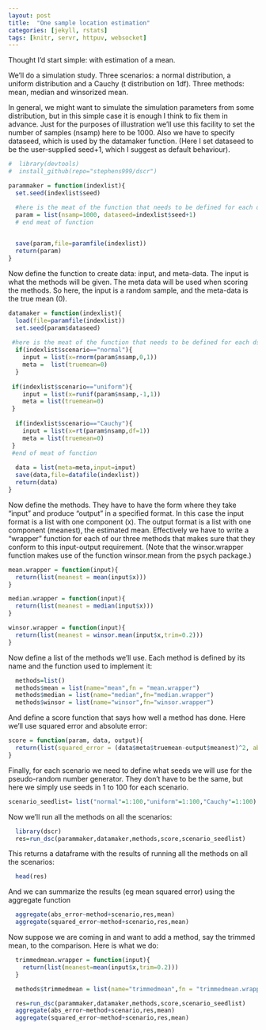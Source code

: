```yaml
---
layout: post
title:  "One sample location estimation"
categories: [jekyll, rstats]
tags: [knitr, servr, httpuv, websocket]
---
```



Thought I'd start simple: with estimation of a mean.

We'll do a simulation study. Three scenarios: a normal distribution, a uniform distribution
and a Cauchy (t distribution on 1df). Three methods: mean, median and winsorized mean. 

In general, we might want to simulate the simulation parameters from some distribution,
but in this simple case it is enough I think to fix them in advance. Just for
the purposes of illustration we'll use this facility to set the number of samples (nsamp)
here to be 1000. Also we have to specify dataseed, which is used by the datamaker
function. (Here I set dataseed to be the user-supplied seed+1, which I suggest as default behaviour).

```r
#  library(devtools)
#  install_github(repo="stephens999/dscr")
```

```r
parammaker = function(indexlist){
  set.seed(indexlist$seed)

  #here is the meat of the function that needs to be defined for each dsc to be done
  param = list(nsamp=1000, dataseed=indexlist$seed+1)
  # end meat of function
  

  save(param,file=paramfile(indexlist))
  return(param)
}
```

Now define the function to create data: input, and meta-data. 
The input is what the methods will be given. The meta data will be used
when scoring the methods. So here, the input is a random sample, and the meta-data is the true mean (0).


```r
datamaker = function(indexlist){
  load(file=paramfile(indexlist))
  set.seed(param$dataseed)
  
 #here is the meat of the function that needs to be defined for each dsc to be done
  if(indexlist$scenario=="normal"){
    input = list(x=rnorm(param$nsamp,0,1))
    meta =  list(truemean=0)
  }
  
 if(indexlist$scenario=="uniform"){
    input = list(x=runif(param$nsamp,-1,1))
    meta = list(truemean=0)
 }
  
  if(indexlist$scenario=="Cauchy"){
    input = list(x=rt(param$nsamp,df=1))
    meta = list(truemean=0)
 }
 #end of meat of function
 
  data = list(meta=meta,input=input)
  save(data,file=datafile(indexlist))
  return(data)
}
```


Now define the methods. They have to have the form where they take "input" and produce "output"
in a specified format. In this case the input format is a list with one component (x).
The output format is a list with one component (meanest), the estimated mean. 
Effectively we have to write a "wrapper" function for each of our three methods
that makes sure that they conform to this input-output requirement. (Note that the
winsor.wrapper function makes use of the function winsor.mean from the psych package.)

```r
mean.wrapper = function(input){
  return(list(meanest = mean(input$x)))  
}

median.wrapper = function(input){
  return(list(meanest = median(input$x)))    
}

winsor.wrapper = function(input){
  return(list(meanest = winsor.mean(input$x,trim=0.2)))
}

```

Now define a list of the methods we'll use. 
Each method is defined by its name and the function used to implement it:
```r
  methods=list()
  methods$mean = list(name="mean",fn = "mean.wrapper")
  methods$median = list(name="median",fn="median.wrapper")
  methods$winsor = list(name="winsor",fn="winsor.wrapper")
```


And define a score function that says how well a method has done. Here we'll use squared error
and absolute error:
```r
score = function(param, data, output){
  return(list(squared_error = (data$meta$truemean-output$meanest)^2, abs_error = abs(data$meta$truemean-output$meanest)))
}
```

Finally, for each scenario we need to define what seeds we will use for the pseudo-random number generator.
They don't have to be the same, but here we simply use seeds in 1 to 100 for each scenario.
```r
scenario_seedlist= list("normal"=1:100,"uniform"=1:100,"Cauchy"=1:100)
```


Now we'll run all the methods on all the scenarios:
```r
  library(dscr)
  res=run_dsc(parammaker,datamaker,methods,score,scenario_seedlist)
```

This returns a dataframe with the results of running all the methods on all the scenarios:
```r
  head(res)
```

And we can summarize the results (eg mean squared error) using the aggregate function
```r
  aggregate(abs_error~method+scenario,res,mean)
  aggregate(squared_error~method+scenario,res,mean)
```

Now suppose we are coming in and want to add a method, say the trimmed mean, to the comparison.
Here is what we do:
```r
  trimmedmean.wrapper = function(input){
    return(list(meanest=mean(input$x,trim=0.2)))
  }

  methods$trimmedmean = list(name="trimmedmean",fn = "trimmedmean.wrapper")

  res=run_dsc(parammaker,datamaker,methods,score,scenario_seedlist)
  aggregate(abs_error~method+scenario,res,mean)
  aggregate(squared_error~method+scenario,res,mean)
```

